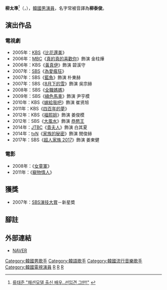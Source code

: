 {{Notability Unreferenced |time=2013-10-08T10:34:32+00:00}}
{{藝人
| 姓名 = 柳太準
| 類型 = 男演員
| 圖片 =
| 相片 = 
| 國籍 = {{KOR}}
| 出生日期 = {{birth_date_and_age|1971|12|7}}
| 語言 = [[韓語|韓語]]、[[英語|英語]]
| 教育程度 = [[朝鮮大學_(韓國)|朝鮮大學]]微生物學系肄業
| 出道日期 = 1997年
| 經紀公司 = [[Coridel娛樂|Coridel娛樂]]
}}
{{Infobox Korean name
|hangul = 류태준
|hanja = {{linktext|柳|太|準}}
}}
'''柳太準'''<ref>[http://news.nate.com/view/20060501n03843 류태준 "패션모델 출신 배우..선입견 그만!"] {{Wayback|url=http://news.nate.com/view/20060501n03843 |date=20200404060306 }}{{ko}}</ref>（{{lang-ko|류태준}}，{{bd|1971年|12月7日|catIdx=Yu}}），[[韓國|韓國]][[男演員|男演員]]，名字常被音譯為'''柳泰俊'''。

==演出作品==
===電視劇===
*2005年：[[韓國放送公社|KBS]]《[[比花還美|比花還美]]》
*2006年：[[文化廣播_(韓國)|MBC]]《[[真的真的喜歡你|真的真的喜歡你]]》飾演 金柱燁
*2006年：KBS《[[黃真伊_(電視劇)|黃真伊]]》飾演 碧溪守
*2007年：[[SBS_(韓國)|SBS]]《[[為愛瘋狂|為愛瘋狂]]》
*2007年：SBS《[[藍魚|藍魚]]》飾演 朴東赫
*2007年：SBS《[[8月下的雪|8月下的雪]]》飾演 吳宗赫
*2008年：SBS《[[全職媽媽|全職媽媽]]》
*2009年：SBS《[[綠色馬車|綠色馬車]]》飾演 尹亨模
*2010年：KBS《[[嫁給我吧|嫁給我吧]]》飾演 崔贤旭
*2011年：KBS《[[四百年的夢|四百年的夢]]》
*2012年：KBS《[[福熙姐|福熙姐]]》飾演 姜俊模
*2012年：SBS《[[大風水|大風水]]》飾演 [[恭愍王|恭愍王]]
*2014年：[[JTBC|JTBC]]《[[貴夫人|貴夫人]]》飾演 白其夏
*2014年：[[tvN|tvN]]《[[家族的秘密|家族的秘密]]》飾演 閔俊赫
*2017年：SBS《[[超人家族_2017|超人家族 2017]]》飾演 姜東健

===電影===
*2008年：《[[女童軍_(電影)|女童軍]]》
*2011年：《[[寵物情人|寵物情人]]》
== 獲獎 ==
*2007年：[[SBS演技大賞|SBS演技大賞]]－新星奬
== 腳註 ==
{{reflist}}
== 外部連結 ==
*[http://people.search.naver.com/search.naver?where=nexearch&query=%EB%A5%98%ED%83%9C%EC%A4%80&sm=tab_etc&ie=utf8&key=PeopleService&os=125025 NAVER] {{Wayback|url=http://people.search.naver.com/search.naver?where=nexearch&query=%EB%A5%98%ED%83%9C%EC%A4%80&sm=tab_etc&ie=utf8&key=PeopleService&os=125025 |date=20200404060309 }}{{ko}}
{{DEFAULTSORT:Yu}}
[[Category:韓國男歌手|Category:韓國男歌手]]
[[Category:韓語歌手|Category:韓語歌手]]
[[Category:韓國流行音樂歌手|Category:韓國流行音樂歌手]]
[[Category:韓國電視演員|Category:韓國電視演員]]
[[Category:韩国男性模特儿|R]]
[[Category:韓國朝鮮大學校友|R]]
[[Category:劉姓|R]]